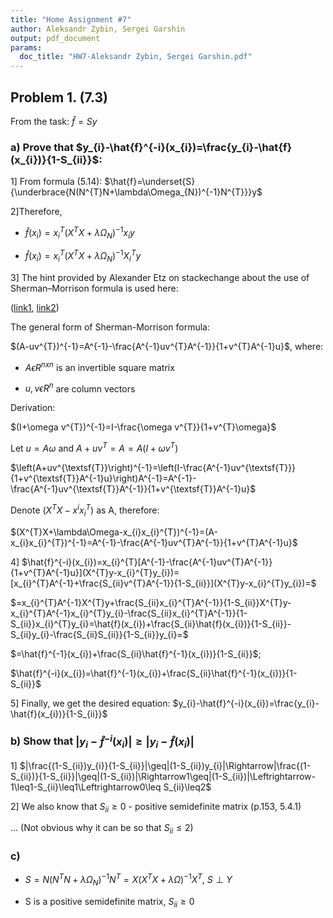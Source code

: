 ```yaml
---
title: "Home Assignment #7"
author: Aleksandr Zybin, Sergei Garshin
output: pdf_document
params:
  doc_title: "HW7-Aleksandr Zybin, Sergei Garshin.pdf"
---
```


## Problem 1. (7.3)

From the task: $\hat{f}=Sy$

### a) Prove that $y_{i}-\hat{f}^{-i}(x_{i})=\frac{y_{i}-\hat{f}(x_{i})}{1-S_{ii}}$:

1] From formula (5.14): $\hat{f}=\underset{S}{\underbrace{N(N^{T}N+\lambda\Omega_{N})^{-1}N^{T}}}y$

2]Therefore,

-   $\hat{f}(x_{i})=x_{i}^{T}(X^{T}X+\lambda\Omega_{N})^{-1}x_{i}y$

-   $\hat{f}(x_{i})=x_{i}^{T}(X^{T}X+\lambda\Omega_{N})^{-1}X_{i}^{T}y$

3] The hint provided by Alexander Etz on stackechange about the use of Sherman--Morrison formula is used here:

([link1](https://stats.stackexchange.com/questions/306777/hints-for-exercise-7-3-from-the-elements-of-statistical-learning), [link2](https://en.wikipedia.org/wiki/Sherman%E2%80%93Morrison_formula))

The general form of Sherman-Morrison formula:

$(A-uv^{T})^{-1}=A^{-1}-\frac{A^{-1}uv^{T}A^{-1}}{1+v^{T}A^{-1}u}$, where:

-   $A\epsilon R^{nxn}$ is an invertible square matrix

-   $u,v\epsilon R^{n}$ are column vectors

Derivation:

$(I+\omega v^{T})^{-1}=I-\frac{\omega v^{T}}{1+v^{T}\omega}$

Let $u=A\omega$ and $A+uv^T=A=A(I+\omega v^T)$

$\left(A+uv^{\textsf{T}}\right)^{-1}=\left(I-\frac{A^{-1}uv^{\textsf{T}}}{1+v^{\textsf{T}}A^{-1}u}\right)A^{-1}=A^{-1}-\frac{A^{-1}uv^{\textsf{T}}A^{-1}}{1+v^{\textsf{T}}A^{-1}u}$

Denote $(X^{T}X-x^{i}x_{i}^{T})$ as A, therefore:

$(X^{T}X+\lambda\Omega-x_{i}x_{i}^{T})^{-1}=(A-x_{i}x_{i}^{T})^{-1}=A^{-1}-\frac{A^{-1}uv^{T}A^{-1}}{1+v^{T}A^{-1}u}$

4] $\hat{f}^{-i}(x_{i})=x_{i}^{T}[A^{-1}-\frac{A^{-1}uv^{T}A^{-1}}{1+v^{T}A^{-1}u}](X^{T}y-x_{i}^{T}y_{i})=[x_{i}^{T}A^{-1}+\frac{S_{ii}v^{T}A^{-1}}{1-S_{ii}}](X^{T}y-x_{i}^{T}y_{i})=$

$=x_{i}^{T}A^{-1}X^{T}y+\frac{S_{ii}x_{i}^{T}A^{-1}}{1-S_{ii}}X^{T}y-x_{i}^{T}A^{-1}x_{i}^{T}y_{i}-\frac{S_{ii}x_{i}^{T}A^{-1}}{1-S_{ii}}x_{i}^{T}y_{i}=\hat{f}(x_{i})+\frac{S_{ii}\hat{f}(x_{i})}{1-S_{ii}}-S_{ii}y_{i}-\frac{S_{ii}S_{ii}}{1-S_{ii}}y_{i}=$

$=\hat{f}^{-1}(x_{i})+\frac{S_{ii}\hat{f}^{-1}(x_{i})}{1-S_{ii}}$;

$\hat{f}^{-i}(x_{i})=\hat{f}^{-1}(x_{i})+\frac{S_{ii}\hat{f}^{-1}(x_{i})}{1-S_{ii}}$

5] Finally, we get the desired equation: $y_{i}-\hat{f}^{-i}(x_{i})=\frac{y_{i}-\hat{f}(x_{i})}{1-S_{ii}}$

### b) Show that $|y_{i}-\hat{f}^{-i}(x_{i})|\geq|y_{i}-\hat{f}(x_{i})|$

1] $|\frac{(1-S_{ii})y_{i}}{1-S_{ii}}|\geq|(1-S_{ii})y_{i}|\Rightarrow|\frac{(1-S_{ii})}{1-S_{ii}}|\geq|(1-S_{ii})|\Rightarrow1\geq|(1-S_{ii})|\Leftrightarrow-1\leq1-S_{ii}\leq1\Leftrightarrow0\leq S_{ii}\leq2$

2] We also know that $S_{ii}\geq0$ - positive semidefinite matrix (p.153, 5.4.1)

... (Not obvious why it can be so that $S_{ii}\leq2$)

### c)

-   $S=N(N^{T}N+\lambda\Omega_{N})^{-1}N^{T}=X(X^{T}X+\lambda\Omega)^{-1}X^{T}$, $S\perp Y$

-   S is a positive semidefinite matrix, $S_{ii}\geq0$
